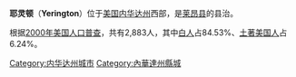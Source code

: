 {{Unreferenced|time=2021-11-09T12:53:45+00:00}}
{{Infobox Settlement
| name = 耶灵顿<br/>Yerington
| image_skyline = 
| imagesize = 
| image_caption = 
| image_flag = 
| image_shield = 
| pushpin_map = USA Nevada
| pushpin_label_position = bottom
| subdivision_type = 国家
| subdivision_name = {{USA}}
| subdivision_type1 = [[美国行政区划|州]]
| subdivision_name1 = [[内华达州|内华达州]]
| subdivision_type2 = [[内华达州各县列表|县]]
| subdivision_name2 =  [[莱昂县_(内华达州)|莱昂县]]
| elevation_m = 1338
| elevation_ft = 
| area_total_km2 = 4.4
| population_as_of = 2000年
| population_total = 2883
| population_density_km2 = auto
| timezone = [[PST|PST]]
| utc_offset = -8
| timezone_DST = [[PDT|PDT]]
| utc_offset_DST = -7
| latd = 38
| latm = 59
| lats = 7
| latNS = N
| longd = 119
| longm = 9
| longs = 55
| longEW = W
| website = http://www.yerington.net 
}}
'''耶灵顿'''（'''Yerington'''）位于[[美国|美国]][[内华达州|内华达州]]西部，是[[莱昂县_(内华达州)|莱昂县]]的县治。

根据[[2000年美国人口普查|2000年美国人口普查]]，共有2,883人，其中[[白人|白人]]占84.53%、[[土著美国人|土著美国人]]占6.24%。

{{Nevada-stub}}
{{Authority Control}}
{{DEFAULTSORT:Yerington, Nevada}}

[[Category:内华达州城市|Category:内华达州城市]]
[[Category:內華達州縣城|Category:內華達州縣城]]